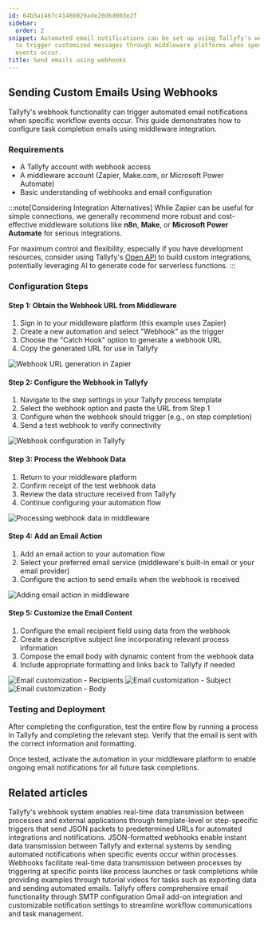 ```yaml
---
id: 64b5a1467c41486929ade20d6d003e2f
sidebar:
  order: 2
snippet: Automated email notifications can be set up using Tallyfy's webhook functionality
  to trigger customized messages through middleware platforms when specific workflow
  events occur.
title: Send emails using webhooks
---
```


## Sending Custom Emails Using Webhooks

Tallyfy's webhook functionality can trigger automated email notifications when specific workflow events occur. This guide demonstrates how to configure task completion emails using middleware integration.

### Requirements

- A Tallyfy account with webhook access
- A middleware account (Zapier, Make.com, or Microsoft Power Automate)
- Basic understanding of webhooks and email configuration

:::note[Considering Integration Alternatives]
While Zapier can be useful for simple connections, we generally recommend more robust and cost-effective middleware solutions like **n8n**, **Make**, or **Microsoft Power Automate** for serious integrations.

For maximum control and flexibility, especially if you have development resources, consider using Tallyfy's [Open API](/pro/integrations/open-api/) to build custom integrations, potentially leveraging AI to generate code for serverless functions.
:::

### Configuration Steps

#### Step 1: Obtain the Webhook URL from Middleware

1. Sign in to your middleware platform (this example uses Zapier)
2. Create a new automation and select "Webhook" as the trigger
3. Choose the "Catch Hook" option to generate a webhook URL
4. Copy the generated URL for use in Tallyfy

![Webhook URL generation in Zapier](https://screenshots.tallyfy.com/file-pDpy9YPDS8.gif)

#### Step 2: Configure the Webhook in Tallyfy

1. Navigate to the step settings in your Tallyfy process template
2. Select the webhook option and paste the URL from Step 1
3. Configure when the webhook should trigger (e.g., on step completion)
4. Send a test webhook to verify connectivity

![Webhook configuration in Tallyfy](https://screenshots.tallyfy.com/file-8yddw96ntw.gif)

#### Step 3: Process the Webhook Data

1. Return to your middleware platform
2. Confirm receipt of the test webhook data
3. Review the data structure received from Tallyfy
4. Continue configuring your automation flow

![Processing webhook data in middleware](https://screenshots.tallyfy.com/file-gHw3rqZCGp.gif)

#### Step 4: Add an Email Action

1. Add an email action to your automation flow
2. Select your preferred email service (middleware's built-in email or your email provider)
3. Configure the action to send emails when the webhook is received

![Adding email action in middleware](https://screenshots.tallyfy.com/file-kZDjaHIiZt.gif)

#### Step 5: Customize the Email Content

1. Configure the email recipient field using data from the webhook
2. Create a descriptive subject line incorporating relevant process information
3. Compose the email body with dynamic content from the webhook data
4. Include appropriate formatting and links back to Tallyfy if needed

![Email customization - Recipients](https://screenshots.tallyfy.com/file-HxBZgi1Uy9.png)
![Email customization - Subject](https://screenshots.tallyfy.com/file-6A5OBSarZo.png)
![Email customization - Body](https://screenshots.tallyfy.com/file-8UqL1MlMfr.png)

### Testing and Deployment

After completing the configuration, test the entire flow by running a process in Tallyfy and completing the relevant step. Verify that the email is sent with the correct information and formatting.

Once tested, activate the automation in your middleware platform to enable ongoing email notifications for all future task completions.


## Related articles
<CardGrid>
<LinkTitleCard header="<b>Webhooks > Details about webhooks</b>" href="/products/pro/integrations/webhooks/how-to-set-up-webhooks-in-tallyfy/" > Tallyfy's webhook system enables real-time data transmission between processes and external applications through template-level or step-specific triggers that send JSON packets to predetermined URLs for automated integrations and notifications. </LinkTitleCard>
<LinkTitleCard header="<b>Integrations > Webhooks</b>" href="/products/pro/integrations/webhooks/" > JSON-formatted webhooks enable instant data transmission between Tallyfy and external systems by sending automated notifications when specific events occur within processes. </LinkTitleCard>
<LinkTitleCard header="<b>Webhooks > Webhook scenarios</b>" href="/products/pro/integrations/webhooks/how-can-i-use-tallyfys-webhooks-feature/" > Webhooks facilitate real-time data transmission between processes by triggering at specific points like process launches or task completions while providing examples through tutorial videos for tasks such as exporting data and sending automated emails. </LinkTitleCard>
<LinkTitleCard header="<b>Integrations > Email and SMTP</b>" href="/products/pro/integrations/email/" > Tallyfy offers comprehensive email functionality through SMTP configuration Gmail add-on integration and customizable notification settings to streamline workflow communications and task management. </LinkTitleCard>
</CardGrid>
